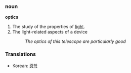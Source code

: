 === noun ===
'''optics'''

# The study of the properties of [[light]].
# The light-related aspects of a device
#: ''The optics of this telescope are particularly good''

=== Translations ===
*Korean: [[광학]]